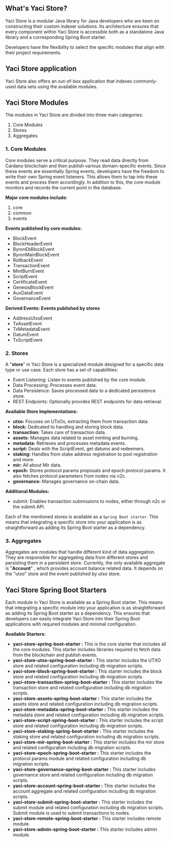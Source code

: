 ## What's Yaci Store?

Yaci Store is a modular Java library for Java developers who are keen on constructing their custom indexer solutions.
Its architecture ensures that every component within Yaci Store is accessible both as a standalone Java library and a
corresponding Spring Boot starter.

Developers have the flexibility to select the specific modules that align with their project requirements.

## Yaci Store application

Yaci Store also offers an out-of-box application that indexes commonly-used data sets using the available modules.

## Yaci Store Modules

The modules in Yaci Store are divided into three main categories:

1. Core Modules
2. Stores
3. Aggregates

### 1. Core Modules

Core modules serve a critical purpose. They read data directly from Cardano blockchain and then publish various domain-specific events.
Since these events are essentially Spring events, developers have the freedom to write their own Spring event listeners.
This allows them to tap into these events and process them accordingly. In addition to this, the core module monitors and records
the current point in the database.

**Major core modules include:**
1. core
2. common
3. events

**Events published by core modules:**

- BlockEvent
- BlockHeaderEvent
- ByronEbBlockEvent
- ByronMainBlockEvent
- RollbackEvent
- TransactionEvent
- MintBurnEvent
- ScriptEvent
- CertificateEvent
- GenesisBlockEvent
- AuxDataEvent
- GovernanceEvent

**Derived Events: Events published by stores**
- AddressUtxoEvent
- TxAssetEvent
- TxMetadataEvent
- DatumEvent
- TxScriptEvent

### 2. Stores

A "**store**" in Yaci Store is a specialized module designed for a specific data type or use case. Each store has a set of capabilities:

- Event Listening: Listen to events published by the core module.
- Data Processing: Processes event data.
- Data Persistence: Saves processed data to a dedicated persistence store.
- REST Endpoints: Optionally provides REST endpoints for data retrieval.

**Available Store Implementations:**

- **utxo:** Focuses on UTxOs, extracting them from transaction data.
- **block:** Dedicated to handling and storing block data.
- **transaction:** Takes care of transaction data.
- **assets:** Manages data related to asset minting and burning.
- **metadata:** Retrieves and processes metadata events.
- **script:** Deals with the ScriptEvent, get datums and redeemers.
- **staking:** Handles from stake address registration to pool registration and more.
- **mir:** All about Mir data.
- **epoch:** Stores protocol params proposals and epoch protocol params. It also fetches protocol parameters from nodes via n2c.
- **governance:** Manages governance on-chain data.


**Additional Modules:**
- submit: Enables transaction submissions to nodes, either through n2c or the submit API.

Each of the mentioned stores is available as a ``Spring Boot starter``. This means that integrating a specific store into your
application is as straightforward as adding its Spring Boot starter as a dependency.

### 3. Aggregates

Aggregates are modules that handle different kind of data aggregation. They are responsible for aggregating data from different stores and persisting them in a persistent store.
Currently, the only available aggregate is "**Account**" , which provides account balance related data. It depends on the "utxo" store and the event published by utxo store.

## Yaci Store Spring Boot Starters

Each module in Yaci Store is available as a Spring Boot starter. This means that integrating a specific module into your
application is as straightforward as adding its Spring Boot starter as a dependency. This ensures that developers can
easily integrate Yaci Store into their Spring Boot applications with required modules and minimal configuration.

**Available Starters:**

- **yaci-store-spring-boot-starter :** This is the core starter that includes all the core modules. This starter includes libraries
required to fetch data from the blockchain and publish events.
- **yaci-store-utxo-spring-boot-starter :** This starter includes the UTXO store and related configuration including db migration scripts.
- **yaci-store-block-spring-boot-starter :** This starter includes the block store and related configuration including db migration scripts.
- **yaci-store-transaction-spring-boot-starter :** This starter includes the transaction store and related configuration including db migration scripts.
- **yaci-store-assets-spring-boot-starter :** This starter includes the assets store and related configuration including db migration scripts.
- **yaci-store-metadata-spring-boot-starter :** This starter includes the metadata store and related configuration including db migration scripts.
- **yaci-store-script-spring-boot-starter :** This starter includes the script store and related configuration including db migration scripts.
- **yaci-store-staking-spring-boot-starter :** This starter includes the staking store and related configuration including db migration scripts.
- **yaci-store-mir-spring-boot-starter :** This starter includes the mir store and related configuration including db migration scripts.
- **yaci-store-epoch-spring-boot-starter :** This starter includes the protocol params module and related configuration including db migration scripts.
- **yaci-store-governance-spring-boot-starter :** This starter includes governance store and related configuration including db migration scripts.
- **yaci-store-account-spring-boot-starter :** This starter includes the account aggregate and related configuration including db migration scripts.
- **yaci-store-submit-spring-boot-starter :** This starter includes the submit module and related configuration including db migration scripts. Submit module is used to submit transactions to nodes.
- **yaci-store-remote-spring-boot-starter :** This starter includes remote module.
- **yaci-store-admin-spring-boot-starter :** This starter includes admin module.

